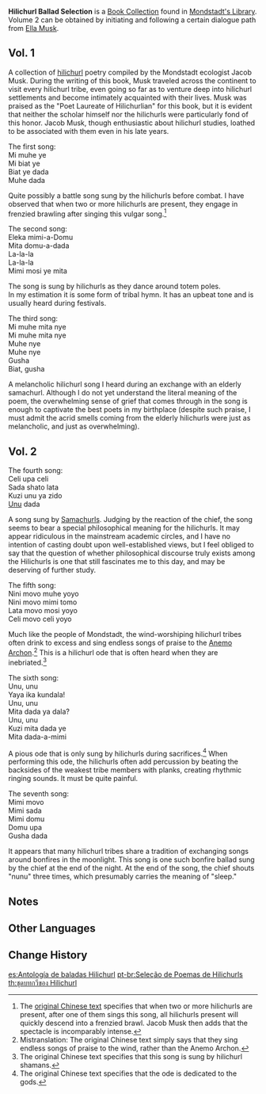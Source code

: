 {{Book Collection Infobox
|image     = Book Hilichurl Ballad Selection.png
|author    = Jacob Musk
|rarity    = 3
|volumes   = 2
|vol1      = [[Mondstadt's Library]]
|vol2      = Mondstadt's library from [[Ella Musk]]
}}
'''Hilichurl Ballad Selection''' is a [[Book Collection]] found in [[Mondstadt's Library]]. Volume 2 can be obtained by initiating and following a certain dialogue path from [[Ella Musk]].

==Vol. 1==
{{Description|The masterpiece of the Poet Laureate of [[Hilichurlian]]! Scholar [[Jacob Musk]] will show you the mysterious spiritual world of the hilichurls through this poetry collection!}}

A collection of [[Hilichurls|hilichurl]] poetry compiled by the Mondstadt ecologist Jacob Musk. During the writing of this book, Musk traveled across the continent to visit every hilichurl tribe, even going so far as to venture deep into hilichurl settlements and become intimately acquainted with their lives. Musk was praised as the "Poet Laureate of Hilichurlian" for this book, but it is evident that neither the scholar himself nor the hilichurls were particularly fond of this honor. Jacob Musk, though enthusiastic about hilichurl studies, loathed to be associated with them even in his late years.

The first song:<br />
Mi muhe ye<br />
Mi biat ye<br />
Biat ye dada<br />
Muhe dada

Quite possibly a battle song sung by the hilichurls before combat. I have observed that when two or more hilichurls are present, they engage in frenzied brawling after singing this vulgar song.<ref group="Note">The [https://bbs.mihoyo.com/ys/obc/content/520/detail?bbs_presentation_style=no_header original Chinese text] specifies that when two or more hilichurls are present, after one of them sings this song, all hilichurls present will quickly descend into a frenzied brawl. Jacob Musk then adds that the spectacle is incomparably intense.</ref>

The second song:<br />
Eleka mimi-a-Domu<br />
Mita domu-a-dada<br />
La-la-la<br />
La-la-la<br />
Mimi mosi ye mita

The song is sung by hilichurls as they dance around totem poles.<br />In my estimation it is some form of tribal hymn. It has an upbeat tone and is usually heard during festivals.

The third song:<br />
Mi muhe mita nye<br />
Mi muhe mita nye<br />
Muhe nye<br />
Muhe nye<br />
Gusha<br />
Biat, gusha

A melancholic hilichurl song I heard during an exchange with an elderly samachurl. Although I do not yet understand the literal meaning of the poem, the overwhelming sense of grief that comes through in the song is enough to captivate the best poets in my birthplace (despite such praise, I must admit the acrid smells coming from the elderly hilichurls were just as melancholic, and just as overwhelming).

==Vol. 2==
{{Description|Are wine and poetry a part of the hilichurl lifestyle? Do they have pure and devout desires? Expert on the hilichurls, Jacob Musk, is here to answer!}}

The fourth song:<br />
Celi upa celi<br />
Sada shato lata<br />
Kuzi unu ya zido<br />
[[Unu]] dada

A song sung by [[Samachurls]]. Judging by the reaction of the chief, the song seems to bear a special philosophical meaning for the hilichurls. It may appear ridiculous in the mainstream academic circles, and I have no intention of casting doubt upon well-established views, but I feel obliged to say that the question of whether philosophical discourse truly exists among the Hilichurls is one that still fascinates me to this day, and may be deserving of further study.

The fifth song:<br />
Nini movo muhe yoyo<br />
Nini movo mimi tomo<br />
Lata movo mosi yoyo<br />
Celi movo celi yoyo

Much like the people of Mondstadt, the wind-worshiping hilichurl tribes often drink to excess and sing endless songs of praise to the [[Anemo Archon]].<ref group="Note">Mistranslation: The original Chinese text simply says that they sing endless songs of praise to the wind, rather than the Anemo Archon.</ref> This is a hilichurl ode that is often heard when they are inebriated.<ref group="Note">The original Chinese text specifies that this song is sung by hilichurl shamans.</ref>

The sixth song:<br />
Unu, unu<br />
Yaya ika kundala!<br />
Unu, unu<br />
Mita dada ya dala?<br />
Unu, unu<br />
Kuzi mita dada ye<br />
Mita dada-a-mimi

A pious ode that is only sung by hilichurls during sacrifices.<ref group="Note">The original Chinese text specifies that the ode is dedicated to the gods.</ref> When performing this ode, the hilichurls often add percussion by beating the backsides of the weakest tribe members with planks, creating rhythmic ringing sounds. It must be quite painful.

The seventh song:<br />
Mimi movo<br />
Mimi sada<br />
Mimi domu<br />
Domu upa<br />
Gusha dada

It appears that many hilichurl tribes share a tradition of exchanging songs around bonfires in the moonlight. This song is one such bonfire ballad sung by the chief at the end of the night. At the end of the song, the chief shouts "nunu" three times, which presumably carries the meaning of "sleep."

==Notes==
{{Reflist|note=1}}

==Other Languages==
{{Other Languages
|en      = Hilichurl Ballad Selection
|zhs     = 丘丘人诗歌选
|zhs_rm  = Qiūqiū-rén Shīgē Xuǎn
|zht     = 丘丘人詩歌選
|zht_rm  = Qiūqiū-rén Shīgē Xuǎn
|zh_tl   = Hilichurl Poem Selection
|ja      = ヒルチャール詩歌集
|ja_rm   = Hiruchaaru Shiikashuu{{Assumed}}
|ja_tl   = Hilichurl Poetry Collection
|ko      = 츄츄족 시집선
|ko_rm   = Chuchujok Sijipseon
|ko_tl   = Collection of Hilichurl Poems
|es      = Antología de baladas Hilichurl
|es_tl   = Anthology of Hilichurl Ballads
|fr      = Anthologie de la poésie Brutocollinus
|fr_tl   = Anthology of Hilichurl Poetry
|ru      = Сборник хиличурлской поэзии
|ru_tl   = Hilichurl Poetry Collection
|th      = ชุดบทกวีของ Hilichurl
|th_rm   = Chut bot kawi kong Hilichurl
|th_tl   = Collection of Hilichurl Poems
|vi      = Thi Ca Hilichurl
|vi_tl   = 
|de      = Hilichurl-Balladen – Eine Auswahl
|de_tl   = Hilichurl Ballads - A Selection
|id      = Kompilasi Balada Hilichurl
|id_tl   = Hilichurl Ballad Compilation
|pt      = Antologia de poemas de Hilichurl
|pt_tl   = 
}}

==Change History==
{{Change History|1.0}}

[[es:Antología de baladas Hilichurl]]
[[pt-br:Seleção de Poemas de Hilichurls]]
[[th:ชุดบทกวีของ Hilichurl]]